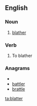 ==English==

===Noun===
{{en-noun|-}}

# [[blather]]

===Verb===
{{en-verb}}

# To blather

===Anagrams===
* {{alphagram|abelrtt}}
* [[battler#English|battler]]
* [[brattle#English|brattle]]

[[ta:blatter]]